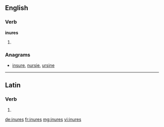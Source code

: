 ==English==

===Verb===
'''inures'''

# {{en-third-person singular of|inure}}

===Anagrams===
* [[insure#English|insure]], [[nursie#English|nursie]], [[ursine#English|ursine]]

----

==Latin==

===Verb===
{{la-verb-form|inūrēs}}

# {{conjugation of|inuro|inūrō|2|s|fut|act|ind|lang=la}}

[[de:inures]]
[[fr:inures]]
[[mg:inures]]
[[vi:inures]]